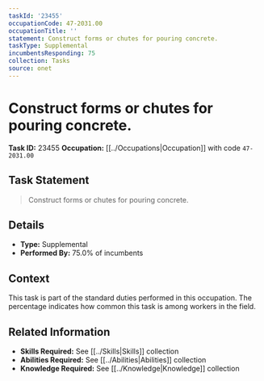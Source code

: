 ```yaml
---
taskId: '23455'
occupationCode: 47-2031.00
occupationTitle: ''
statement: Construct forms or chutes for pouring concrete.
taskType: Supplemental
incumbentsResponding: 75
collection: Tasks
source: onet
---
```

# Construct forms or chutes for pouring concrete.

**Task ID:** 23455
**Occupation:** [[../Occupations|Occupation]] with code `47-2031.00`

## Task Statement

> Construct forms or chutes for pouring concrete.

## Details

- **Type:** Supplemental
- **Performed By:** 75.0% of incumbents

## Context

This task is part of the standard duties performed in this occupation. The percentage indicates how common this task is among workers in the field.

## Related Information

- **Skills Required:** See [[../Skills|Skills]] collection
- **Abilities Required:** See [[../Abilities|Abilities]] collection
- **Knowledge Required:** See [[../Knowledge|Knowledge]] collection
